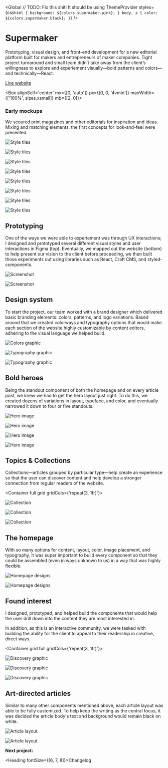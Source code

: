 
<SEO title="Supermaker" />

<Global
  // TODO: Fix this shit! It should be using ThemeProvider
  styles={css`
    html {
      background: ${colors.supermaker.pink};
    }
    body,
    a {
      color: ${colors.supermaker.black};
    }
  `}
/>

<Container>

# Supermaker

Prototyping, visual design, and front-end development for a new editorial platform built for makers and entrepreneurs of maker companies. Tight project turnaround and small team didn&rsquo;t take away from the client&rsquo;s willingness to explore and experiement visually&mdash;bold patterns and colors&mdash;and technically&mdash;React.

[Live website](https://supermaker.com/)

</Container>

<Container full grid>

<Box alignSelf='center' mx={[0, 'auto']} px={[0, 0, '4vmin']} maxWidth={['100%', sizes.xsmall]} mb={[2, 0]}>

### Early mockups

We scoured print magazines and other editorials for inspiration and ideas. Mixing and matching elements, the first concepts for look-and-feel were presented.

</Box>

![Style tiles](../../images/supermaker/style-tiles-2a.jpg)

![Style tiles](../../images/supermaker/style-tiles-4a.jpg)

![Style tiles](../../images/supermaker/style-tiles-3a.jpg)

![Style tiles](../../images/supermaker/style-tiles-3b.jpg)

![Style tiles](../../images/supermaker/style-tiles-4c.jpg)

![Style tiles](../../images/supermaker/style-tiles-4b.jpg)

![Style tiles](../../images/supermaker/style-tiles-4d.jpg)

![Style tiles](../../images/supermaker/style-tiles-3c.jpg)

</Container>

<!-- /// NEW SECTION \\\ -->

<Container text>

## Prototyping

One of the ways we were able to experiement was through UX interactions; I designed and prototyped several different visual styles and user interactions in Figma (top). Eventually, we mapped out the website (bottom) to help present our vision to the client before proceeding, we then built those experiments out using libraries such as React, Craft CMS, and styled-components.

</Container>

<Container width={sizes.large}>

![Screenshot](../../images/supermaker/prototype-ux.png)

![Screenshot](../../images/supermaker/prototype-sitemap.png)

</Container>

<!-- /// NEW SECTION \\\ -->

<Container text>

## Design system

To start the project, our team worked with a brand designer which delivered basic branding elements: colors, patterns, and logo variations. Based around that we created colorways and typography options that would make each section of the website highly customizable by content editors, adhering to the visual language we helped build.

</Container>

<Container width={sizes.medium}>

![Colors graphic](../../images/supermaker/colorways.jpg)

![Typography graphic](../../images/supermaker/typography-1.jpg)

![Typography graphic](../../images/supermaker/typography-2.jpg)

</Container>

<!-- /// NEW SECTION \\\ -->

<Container text>

## Bold heroes

Being the standout component of both the homepage and on every article post, we knew we had to get the hero layout just right. To do this, we created dozens of variations in layout, typeface, and color, and eventually narrowed it down to four or five standouts.

</Container>

<Container full grid>

![Hero image](../../images/supermaker/hero-1.jpg)

![Hero image](../../images/supermaker/hero-2.jpg)

![Hero image](../../images/supermaker/hero-3.jpg)

![Hero image](../../images/supermaker/hero-4.jpg)

</Container>

<!-- /// NEW SECTION \\\ -->

<Container text>

## Topics &amp; Collections

Collections&mdash;articles grouped by particular type&mdash;help create an experience so that the user can discover content and help develop a stronger connection from regular readers of the website.

</Container>

<Container full grid gridCols={'repeat(3, 1fr)'}>

![Collection](../../images/supermaker/view-collections.jpg)

![Collection](../../images/supermaker/view-collection.jpg)

![Collection](../../images/supermaker/view-collection-2.jpg)

</Container>

<!-- /// NEW SECTION \\\ -->

<Container text>

## The homepage

With so many options for content, layout, color, image placement, and typography, it was super important to build every component so that they could be assembled (even in ways unknown to us) in a way that was highly flexible.

</Container>

<Container full grid>

![Homepage designs](../../images/supermaker/homepage-1.jpg)

<Box>

![Homepage designs](../../images/supermaker/homepage-2.jpg)

</Box>

</Container>

<!-- /// NEW SECTION \\\ -->

<Container text>

## Found interest

I designed, prototyped, and helped build the components that would help the user drill down into the content they are most interested in.

In addition, as this is an interactive community, we were tasked with building the ability for the client to appeal to their readership in creative, direct ways.

</Container>

<Container grid full gridCols={'repeat(3, 1fr)'}>

![Discovery graphic](../../images/supermaker/view-contributors.jpg)

![Discovery graphic](../../images/supermaker/view-directory.jpg)

![Discovery graphic](../../images/supermaker/view-topics.jpg)

</Container>

<!-- /// NEW SECTION \\\ -->

<Container text>

## Art-directed articles

Similar to many other components mentioned above, each article layout was able to be fully customized. To help keep the writing as the central focus, it was decided the article body's text and background would remain black on white.

</Container>

<Container full grid>

![Article layout](../../images/supermaker/article-1.jpg)

![Article layout](../../images/supermaker/article-2.jpg)

</Container>

<!-- /// NEXT PROJECT \\\ -->

<Container text>

**Next project:**

<Link to='/project/changelog'>

<Heading fontSize={[6, 7, 8]}>Changelog</Heading>

</Link>

</Container>
